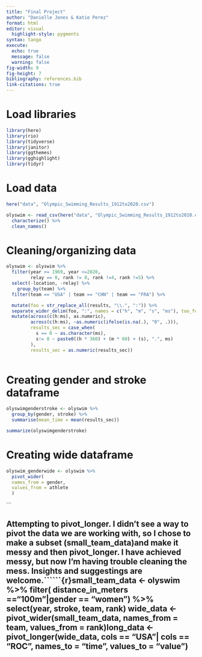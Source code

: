 ```yaml
---
title: "Final Project"
author: "Danielle Jones & Katie Perez"
format: html
editor: visual
  highlight-style: pygments
syntax: tango
execute: 
  echo: true
  message: false
  warning: false
fig-width: 9
fig-height: 7
bibliography: references.bib
link-citations: true
---
```


# Load libraries

```r
library(here)
library(rio)
library(tidyverse)
library(janitor)
library(ggthemes)
library(gghighlight)
library(tidyr)

```

# Load data

```r
here("data", "Olympic_Swimming_Results_1912to2020.csv")

olyswim <- read_csv(here("data", "Olympic_Swimming_Results_1912to2020.csv")) %>%
  characterize() %>%
  clean_names()
```

# Cleaning/organizing data

```r
olyswim <- olyswim %>%
  filter(year >= 1969, year <=2020,
         relay == 0, rank != 0, rank !=4, rank !=5) %>%
  select(-location, -relay) %>%
    group_by(team) %>%
  filter(team == "USA" | team == "CHN" | team == "FRA") %>%

  mutate(foo = str_replace_all(results, "\\.", ":")) %>%
  separate_wider_delim(foo, ":", names = c("h", "m", "s", "ms"), too_few = "align_end") %>%
  mutate(across(c(h:ms), as.numeric),
         across(c(h:ms), ~as.numeric(ifelse(is.na(.), "0", .))),
         results_sec = case_when(
           s == 0 ~ as.character(ms),
           s!= 0 ~ paste0((h * 360) + (m * 60) + (s), ".", ms)
         ),
         results_sec = as.numeric(results_sec))
  
```

# Creating gender and stroke dataframe

```r
olyswimgenderstroke <- olyswim %>%
  group_by(gender, stroke) %>%
  summarise(mean_time = mean(results_sec))

summarize(olyswimgenderstroke)
```

# Creating wide dataframe

```r
olyswim_genderwide <- olyswim %>%
  pivot_wider(
  names_from = gender, 
  values_from = athlete
  )
```



```

## Attempting to pivot_longer. I didn't see a way to pivot the data we are working with, so I chose to make a subset (small_team_data)and make it messy and then pivot_longer. I have achieved messy, but now I'm having trouble cleaning the mess. Insights and suggestings are welcome.\`\`\`\`\`\`{r}small_team_data \<- olyswim %\>% filter( distance_in_meters =="100m"\|gender == "women") %\>% select(year, stroke, team, rank) wide_data \<- pivot_wider(small_team_data, names_from = team, values_from = rank)long_data \<- pivot_longer(wide_data, cols == "USA"\| cols == "ROC", names_to = "time", values_to = "value")
